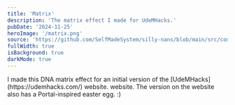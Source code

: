 ```yaml
---
title: 'Matrix'
description: 'The matrix effect I made for UdeMHacks.'
pubDate: '2024-11-25'
heroImage: '/matrix.png'
source: 'https://github.com/SelfMadeSystem/silly-nans/blob/main/src/components/Matrix.tsx'
fullWidth: true
isBackground: true
darkMode: true
---
```



<div class="mx-auto w-fit max-w-xl rounded-xl p-4 text-white backdrop-blur-sm">
  I made this DNA matrix effect for an initial version of the [UdeMHacks](https://udemhacks.com/) website. website. The
  version on the website also has a Portal-inspired easter egg. :)
</div>

<div class="absolute inset-0 -z-10 bg-black">
  <Matrix client:load />
</div>
